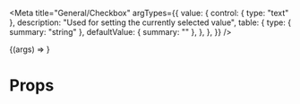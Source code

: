 
<Meta
    title="General/Checkbox"
    argTypes={{
        value: {
            control: { type: "text" },
            description: "Used for setting the currently selected value",
            table: {
                type: { summary: "string" },
                defaultValue: { summary: "" },
            },
        },
    }}
/>

<Preview>
    <Story
        name="Playground"
        args={{
            defaultValue: "apple",
            options: [
                { value: "apple", label: "Apple" },
                { value: "mango", label: "Mango" },
                { value: "guava", label: "Gauva" },
            ],
        }}
    >
        {(args) => <Checkbox.Group {...args} />}
    </Story>
</Preview>

# Props

<ArgsTable story="Playground" />
